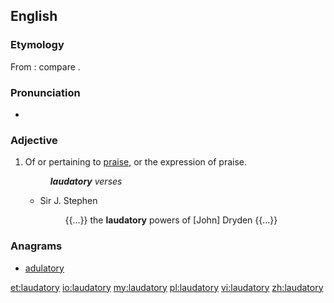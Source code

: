 ==English==

===Etymology===
From {{etyl|la}} {{term|laudatorius|lang=la}}: compare {{etyl|fro}} {{term|laudatoire}}.

===Pronunciation===
* {{a|RP}} {{IPA|/ˈlɔːdətɹi/}}

===Adjective===
{{en-adj}}

# Of or pertaining to [[praise]], or the expression of praise.
#: '''''laudatory''' verses''
#* {{rfdate}} Sir J. Stephen
#*: {{...}} the '''laudatory''' powers of [John] Dryden {{...}}

===Anagrams===
* [[adulatory#English|adulatory]]

[[et:laudatory]]
[[io:laudatory]]
[[my:laudatory]]
[[pl:laudatory]]
[[vi:laudatory]]
[[zh:laudatory]]
